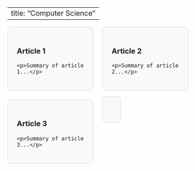 
---
title: "Computer Science"
---

<div class="article-container">
  <a href="article1.qmd" class="article-card">
    <h3>Article 1</h3>
    <p>Summary of article 1...</p>
  </a>
  <a href="article2.qmd" class="article-card">
    <h3>Article 2</h3>
    <p>Summary of article 2...</p>
  </a>
  <a href="article3.qmd" class="article-card">
    <h3>Article 3</h3>
    <p>Summary of article 3...</p>
  </a>
</div>

<style>
.article-container {
  display: flex;
  flex-wrap: wrap;
  gap: 20px;
}

.article-card {
  background-color: #f9f9f9;
  border: 1px solid #ddd;
  border-radius: 8px;
  padding: 20px;
  width: 30%;
  text-decoration: none;
  color: inherit;
  transition: transform 0.3s;
}

.article-card:hover {
  transform: scale(1.05);
}
</style>
        